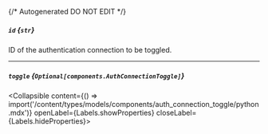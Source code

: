 {/* Autogenerated DO NOT EDIT  */}

##### `id` *{`str`}*
ID of the authentication connection to be toggled.

---
##### `toggle` *{`Optional[components.AuthConnectionToggle]`}*
<Collapsible content={() => import('/content/types/models/components/auth_connection_toggle/python.mdx')} openLabel={Labels.showProperties} closeLabel={Labels.hideProperties}>
</Collapsible>


